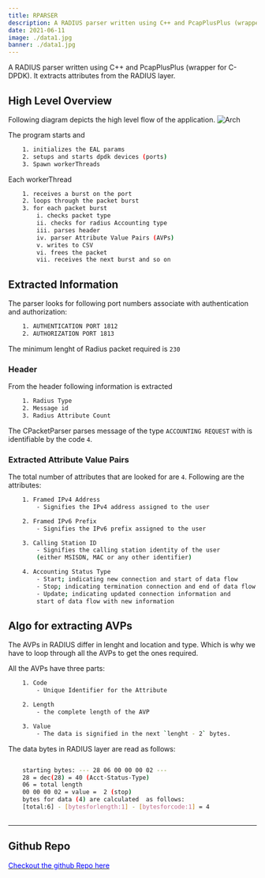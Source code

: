 ```yaml
---
title: RPARSER
description: A RADIUS parser written using C++ and PcapPlusPlus (wrapper for C-DPDK). It extracts attributes from the RADIUS layer.
date: 2021-06-11
image: ./data1.jpg
banner: ./data1.jpg
---
```


A RADIUS parser written using C++ and PcapPlusPlus (wrapper for C-DPDK). 
It extracts attributes from the RADIUS layer.


## High Level Overview

Following diagram depicts the high level flow of the application.
![Arch](https://i.imgur.com/DlxZztN.jpg)

The program starts and 

```bash
    1. initializes the EAL params
    2. setups and starts dpdk devices (ports)
    3. Spawn workerThreads
```

Each workerThread

```bash
    1. receives a burst on the port
    2. loops through the packet burst
    3. for each packet burst 
        i. checks packet type
        ii. checks for radius Accounting type
        iii. parses header
        iv. parser Attribute Value Pairs (AVPs)
        v. writes to CSV
        vi. frees the packet
        vii. receives the next burst and so on
```


## Extracted Information

The parser looks for following port numbers associate with authentication 
and authorization:

```bash
    1. AUTHENTICATION PORT 1812 
    2. AUTHORIZATION PORT 1813
```

The minimum lenght of Radius packet required is `230`


### Header

From the header following information is extracted

```bash
    1. Radius Type
    2. Message id
    3. Radius Attribute Count
```

The CPacketParser parses message of the type `ACCOUNTING REQUEST` with is
identifiable by the code `4`.

### Extracted Attribute Value Pairs

The total number of attributes that are looked for are `4`. Following are
the attributes:

```bash
    1. Framed IPv4 Address
        - Signifies the IPv4 address assigned to the user

    2. Framed IPv6 Prefix
        - Signifies the IPv6 prefix assigned to the user

    3. Calling Station ID
        - Signifies the calling station identity of the user 
        (either MSISDN, MAC or any other identifier)

    4. Accounting Status Type
        - Start; indicating new connection and start of data flow
        - Stop; indicating termination connection and end of data flow
        - Update; indicating updated connection information and 
        start of data flow with new information
```

## Algo for extracting AVPs


The AVPs in RADIUS differ in lenght and location and type. Which is why
we have to loop through all the AVPs to get the ones required.

All the AVPs have three parts: 

```bash
    1. Code
        - Unique Identifier for the Attribute

    2. Length
        - the complete length of the AVP

    3. Value
        - The data is signified in the next `lenght - 2` bytes.
```

The data bytes in RADIUS layer are read as follows:

```bash

    starting bytes: --- 28 06 00 00 00 02 --- 
    28 = dec(28) = 40 (Acct-Status-Type) 
    06 = total length 
    00 00 00 02 = value =  2 (stop) 
    bytes for data (4) are calculated  as follows: 
    [total:6] - [bytesforlength:1] - [bytesforcode:1] = 4  
    
```

---

## Github Repo

[<font color="blue">Checkout the github Repo here</font>](https://github.com/IbrahimShahzad/CPacketParser)

